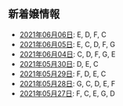 新着嬢情報
----

- [2021年06月06日](/new/2021-06-06): E, D, F, C
- [2021年06月05日](/new/2021-06-05): E, C, D, F, G
- [2021年06月04日](/new/2021-06-04): C, D, F, G, E
- [2021年05月30日](/new/2021-05-30): D, E, C
- [2021年05月29日](/new/2021-05-29): F, D, E, C
- [2021年05月28日](/new/2021-05-28): G, C, D, E, F
- [2021年05月27日](/new/2021-05-27): F, C, E, G, D
